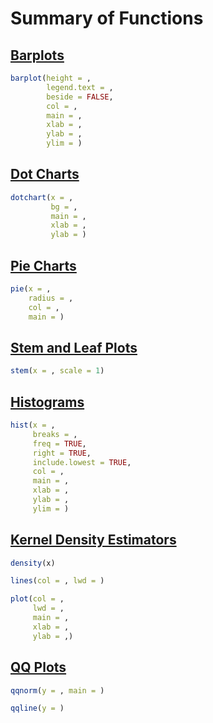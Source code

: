 # Summary of Functions

## [Barplots](01-qualitative.qmd#sec-bars) {.unnumbered}

```r
barplot(height = ,
        legend.text = ,
        beside = FALSE,
        col = ,
        main = ,
        xlab = ,
        ylab = ,
        ylim = )
```

## [Dot Charts](01-qualitative.qmd#sec-dots) {.unnumbered}

```r
dotchart(x = ,
         bg = ,
         main = ,
         xlab = ,
         ylab = )
```

## [Pie Charts](01-qualitative.qmd#sec-pies) {.unnumbered}

```r
pie(x = ,
    radius = ,
    col = ,
    main = )
```

## [Stem and Leaf Plots](02-quantitative.qmd#sec-stem) {.unnumbered}

```r
stem(x = , scale = 1)
```

## [Histograms](02-quantitative.qmd#sec-hist) {.unnumbered}

```r
hist(x = ,
     breaks = ,
     freq = TRUE,
     right = TRUE,
     include.lowest = TRUE,
     col = ,
     main = ,
     xlab = ,
     ylab = ,
     ylim = )
```

## [Kernel Density Estimators](02-quantitative.qmd#sec-kernel) {.unnumbered}

```r
density(x)
```

```r
lines(col = , lwd = )
```

```r
plot(col = ,
     lwd = ,
     main = ,
     xlab = ,
     ylab = ,)
```

## [QQ Plots](03-compare.qmd#sec-qq) {.unnumbered}

```r
qqnorm(y = , main = )
```

```r
qqline(y = )
```





